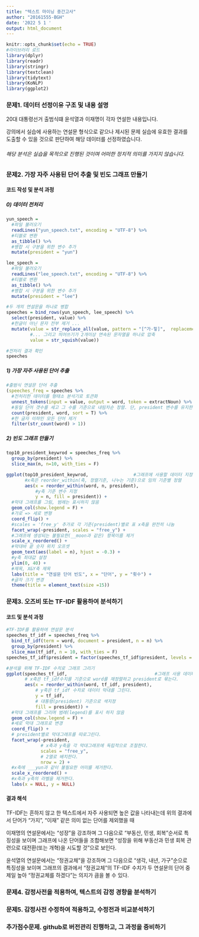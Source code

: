 ```yaml
---
title: "텍스트 마이닝 중간고사"
author: "20161555-BGH"
date: '2022 5 1 '
output: html_document
---
```


```r
knitr::opts_chunk$set(echo = TRUE)
#라이브러리 로드
library(dplyr)
library(readr)
library(stringr)
library(textclean)
library(tidytext)
library(KoNLP)
library(ggplot2)
```

### 문제1. 데이터 선정이유 구조 및 내용 설명
20대 대통령선거 출범식떄 윤석열과 이재명이 각자 연설한 내용입니다.

강의에서 실습에 사용하는 연설문 형식으로 같으나 제시된 문제 실습에 유효한 결과를 도출할 수 있을 것으로 판단하여
해당 데이터를 선정하였습니다.

###### 해당 분석은 실습을 목적으로 진행된 것이며 어떠한 정치적 의미를 가지지 않습니다.

### 문제2. 가장 자주 사용된 단어 추출 및 빈도 그래프 만들기
#### 코드 작성 및 분석 과정
##### 0) 데이터 전처리
```r
yun_speech =
  #파일 불러오기
  readLines("yun_speech.txt", encoding = "UTF-8") %>%
  #티블로 변환
  as_tibble() %>%
  #병합 시 구분을 위한 변수 추가
  mutate(president = "yun")

lee_speech =
  #파일 불러오기
  readLines("lee_speech.txt", encoding = "UTF-8") %>%
  #티블로 변환
  as_tibble() %>%
  #병합 시 구분을 위한 변수 추가
  mutate(president = "lee")

#두 개의 연설문을 하나로 병합
speeches = bind_rows(yun_speech, lee_speech) %>%
  select(president, value) %>% 
  #한글이 아닌 문자 전부 제거 ...
  mutate(value = str_replace_all(value, pattern = "[^가-힣]",  replacement = " "),
         #... 그리고 띄어쓰기가 2개이상 연속된 문자열을 하나로 압축
         value = str_squish(value))

#전처리 결과 확인
speeches
```

##### 1) 가장 자주 사용된 단어 추출
```r
#출범식 연설문 단어 추출
(speeches_freq = speeches %>%
  #전처리한 데이터를 형태소 분석기로 토큰화
  unnest_tokens(input = value, output = word, token = extractNoun) %>%
  #동일 단어 갯수를 세고 그 수를 기준으로 내림차순 정렬. 단, president 변수를 유지한다.
  count(president, word, sort = T) %>%
  #한 글자 이하인 모든 단어 제거
  filter(str_count(word) > 1))
```

##### 2) 빈도 그래프 만들기
```r
top10_president_keywrod = speeches_freq %>%
  group_by(president) %>%
  slice_max(n, n=10, with_ties = F)

ggplot(top10_president_keywrod,                 #그래프에 사용할 데이터 지정
       #x축은 reorder_within(축, 정렬기준, 나누는 기준)으로 임의 기준별 정렬
       aes(x = reorder_within(word, n, president),            
           #y축 기준 변수 지정
           y = n, fill = president)) +                        
  #막대 그래프를 그림, 범례는 표시하지 않음
  geom_col(show.legend = F) +                                                
  #가로 => 세로 변형
  coord_flip() +                                              
  #scales = 'free_y' 추가로 각 기준(president)별로 표 x축을 완전히 나눔
  facet_wrap(~president, scales = "free_y") +                 
  #그래프에 생성되는 불필요한(__moon과 같은) 항목이름 제거
  scale_x_reordered() +                                       
  #막대바 끝 숫자 위치 오프셋
  geom_text(aes(label = n), hjust = -0.3) + 
  #y축 최대값 설정
  ylim(0, 40) +
  #제목, X&Y축 제목
  labs(title = "연설문 단어 빈도", x = "단어", y = "횟수") +  
  #글자 크기 변경
  theme(title = element_text(size =15))
```

### 문제3. 오즈비 또는 TF-IDF 활용하여 분석하기
#### 코드 및 분석 과정
```r
#TF-IDF를 활용하여 연설문 분석
speeches_tf_idf = speeches_freq %>%
  bind_tf_idf(term = word, document = president, n = n) %>%
  group_by(president) %>%
  slice_max(tf_idf, n = 10, with_ties = F)
speeches_tf_idf$president = factor(speeches_tf_idf$president, levels = c("lee", "yun"))

#분석을 위해 TF-IDF 수치로 그래프 그리기
ggplot(speeches_tf_idf,                                 #그래프 사용 데이터 지정
       # x축은 tf_idf수치를 기준으로 word를 재정렬하고 president로 묶는다.
       aes(x = reorder_within(word, tf_idf, president),
           # y축은 tf_idf 수치로 데이터 막대를 그린다.
           y = tf_idf,
           # 대통령(president) 기준으로 색지정
           fill = president)) +
  #막대 그래프를 그리며 범례(legend)를 표시 하지 않음
  geom_col(show.legend = F) +
  #세로 막대 그래프로 변경
  coord_flip() +
  # president별로 막대그래프를 따로그린다.
  facet_wrap(~president,
             # x축과 y축을 각 막대그래프에 독립적으로 조절한다.
             scales = "free_y",
             # 2열로 배치한다.
             nrow = 2) +
  #x축에 ___yun과 같이 불필요한 어미를 제거한다.
  scale_x_reordered() + 
  #x축과 y축의 라벨을 제거한다.
  labs(x = NULL, y = NULL)
```
#### 결과 해석
TF-IDF는 흔하지 않고 한 텍스트에서 자주 사용되면 높은 값을 나타내는데 위의 결과에서 단어가 "가지", "이재" 같은 의미 없는 단어를 제외했을 때

이재명의 연설문에서는 "성장"을 강조하며 그 다음으로 "부동산, 민생, 회복"순서로 특징성을 보이며 그래프에 나온 단어들을 조합해보면 "성장을 위해 부동산과 민생 회복 관련으로 대전환(또는 개혁)을 시도할 것"으로 보인다.

윤석열의 연설문에서는 "정권교체"을 강조하며 그 다음으로 "생각, 내년, 가구"순으로 특징성을 보이며 그래프의 결과에서 "정권교체"의 TF-IDF 수치가 두 연설문의 단어 중 제일 높아 "정권교체를 하겠다"는 의지가 큼을 볼 수 있다.


### 문제4. 감정사전을 적용하여, 텍스트의 감정 경향을 분석하기

### 문제5. 감정사전 수정하여 적용하고, 수정전과 비교분석하기

### 추가점수문제. github로 버전관리 진행하고, 그 과정을 증비하기